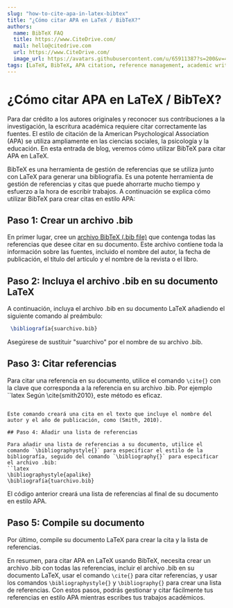 ```yaml
---
slug: "how-to-cite-apa-in-latex-bibtex"
title: "¿Cómo citar APA en LaTeX / BibTeX?"
authors:
  name: BibTeX FAQ
  title: https://www.CiteDrive.com/
  mail: hello@citedrive.com
  url: https://www.CiteDrive.com/
  image_url: https://avatars.githubusercontent.com/u/65911387?s=200&v=4
tags: [LaTeX, BibTeX, APA citation, reference management, academic writing]
---
```


# ¿Cómo citar APA en LaTeX / BibTeX?

Para dar crédito a los autores originales y reconocer sus contribuciones a la investigación, la escritura académica requiere citar correctamente las fuentes. El estilo de citación de la American Psychological Association (APA) se utiliza ampliamente en las ciencias sociales, la psicología y la educación. En esta entrada de blog, veremos cómo utilizar BibTeX para citar APA en LaTeX.

BibTeX es una herramienta de gestión de referencias que se utiliza junto con LaTeX para generar una bibliografía. Es una potente herramienta de gestión de referencias y citas que puede ahorrarte mucho tiempo y esfuerzo a la hora de escribir trabajos. A continuación se explica cómo utilizar BibTeX para crear citas en estilo APA:

## Paso 1: Crear un archivo .bib

En primer lugar, cree un [archivo BibTeX (.bib file)](/) que contenga todas las referencias que desee citar en su documento. Este archivo contiene toda la información sobre las fuentes, incluido el nombre del autor, la fecha de publicación, el título del artículo y el nombre de la revista o el libro.

## Paso 2: Incluya el archivo .bib en su documento LaTeX

A continuación, incluya el archivo .bib en su documento LaTeX añadiendo el siguiente comando al preámbulo:

```latex
 \bibliografía{suarchivo.bib}
```
Asegúrese de sustituir "suarchivo" por el nombre de su archivo .bib.

 ## Paso 3: Citar referencias
 
 Para citar una referencia en su documento, utilice el comando `\cite{}` con la clave que corresponda a la referencia en su archivo .bib. Por ejemplo
``latex
Según \cite{smith2010}, este método es eficaz.
```

Este comando creará una cita en el texto que incluye el nombre del autor y el año de publicación, como (Smith, 2010).

## Paso 4: Añadir una lista de referencias

Para añadir una lista de referencias a su documento, utilice el comando `\bibliographystyle{}` para especificar el estilo de la bibliografía, seguido del comando `\bibliography{}` para especificar el archivo .bib:
``latex
\bibliographystyle{apalike} 
\bibliografía{tuarchivo.bib}
```
El código anterior creará una lista de referencias al final de su documento en estilo APA.    

## Paso 5: Compile su documento

Por último, compile su documento LaTeX para crear la cita y la lista de referencias.

En resumen, para citar APA en LaTeX usando BibTeX, necesita crear un archivo .bib con todas las referencias, incluir el archivo .bib en su documento LaTeX, usar el comando `\cite{}` para citar referencias, y usar los comandos `\bibliographystyle{}` y `\bibliography{}` para crear una lista de referencias. Con estos pasos, podrás gestionar y citar fácilmente tus referencias en estilo APA mientras escribes tus trabajos académicos.